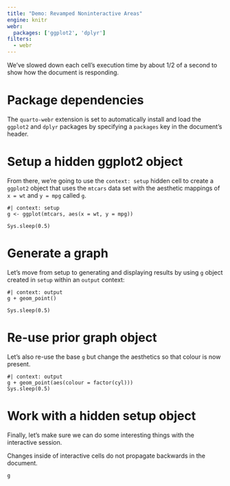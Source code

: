 ```yaml
---
title: "Demo: Revamped Noninteractive Areas"
engine: knitr
webr: 
  packages: ['ggplot2', 'dplyr']
filters:
  - webr
---
```


:::{.callout-important}
We've slowed down each cell's execution time by about 1/2 of a second to show how the document is responding.
:::

# Package dependencies

The `quarto-webr` extension is set to automatically install and load the `ggplot2` and `dplyr` packages by specifying a `packages` key in the document's header. 

# Setup a hidden ggplot2 object

From there, we're going to use the `context: setup` hidden cell to create a `ggplot2` object that uses the `mtcars` data set with the aesthetic mappings of `x = wt` and `y = mpg` called `g`.

```webr-r
#| context: setup
g <- ggplot(mtcars, aes(x = wt, y = mpg)) 

Sys.sleep(0.5)
```

# Generate a graph

Let's move from setup to generating and displaying results by using `g` object created in `setup` within an `output` context:

```webr-r
#| context: output
g + geom_point()

Sys.sleep(0.5)
```

# Re-use prior graph object

Let's also re-use the base `g` but change the aesthetics so that colour is now present.

```webr-r
#| context: output
g + geom_point(aes(colour = factor(cyl)))
Sys.sleep(0.5)
```

# Work with a hidden setup object

Finally, let's make sure we can do some interesting things with the interactive session. 

:::{.callout-note}
Changes inside of interactive cells do not propagate backwards in the document.
:::

```webr-r
g
```
